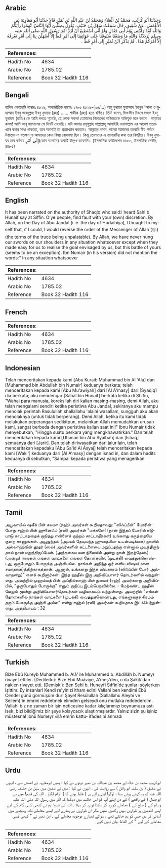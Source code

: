 ## Arabic


<div dir="rtl" lang="ar" style={{fontSize:'larger',backgroundColor:'#f8f9fa',padding:20}}>
وَحَدَّثَنَا أَبُو كُرَيْبٍ، مُحَمَّدُ بْنُ الْعَلاَءِ وَمُحَمَّدُ بْنُ عَبْدِ اللَّهِ بْنِ نُمَيْرٍ قَالاَ حَدَّثَنَا أَبُو مُعَاوِيَةَ عَنِ الأَعْمَشِ، عَنْ شَقِيقٍ، قَالَ سَمِعْتُ سَهْلَ بْنَ حُنَيْفٍ، يَقُولُ بِصِفِّينَ أَيُّهَا النَّاسُ اتَّهِمُوا رَأْيَكُمْ وَاللَّهِ لَقَدْ رَأَيْتُنِي يَوْمَ أَبِي جَنْدَلٍ وَلَوْ أَنِّي أَسْتَطِيعُ أَنْ أَرُدَّ أَمْرَ رَسُولِ اللَّهِ صلى الله عليه وسلم لَرَدَدْتُهُ وَاللَّهِ مَا وَضَعْنَا سُيُوفَنَا عَلَى عَوَاتِقِنَا إِلَى أَمْرٍ قَطُّ إِلاَّ أَسْهَلْنَ بِنَا إِلَى أَمْرٍ نَعْرِفُهُ إِلاَّ أَمْرَكُمْ هَذَا ‏.‏ لَمْ يَذْكُرِ ابْنُ نُمَيْرٍ إِلَى أَمْرٍ قَطُّ ‏.‏
</div>
<div style={{backgroundColor:'#f8f9fa',padding:20, marginBottom: 10}}><table> <thead> <tr> <th>References:</th> <th></th> </tr> </thead> <tbody><tr><td>Hadith No</td><td>4634</td></tr><tr><td>Arabic No</td><td>1785.02</td></tr><tr><td>Reference</td><td>Book 32 Hadith 116</td></tr></tbody></table></div>

## Bengali


<div dir="ltr" lang="bn" style={{fontSize:'larger',backgroundColor:'#f8f9fa',padding:20}}>
হাদিস একাডেমি নাম্বারঃ ৪৫২৬, আন্তর্জাতিক নাম্বারঃ ১৭৮৫ ৪৫২৬-(৯৫/...) আবূ কুরায়ব মুহাম্মাদ ইবনুল 'আলা ও মুহাম্মাদ ইবনু আবদুল্লাহ ইবনু নুমায়র (রহঃ) ...... শাকীক (রহঃ) হতে বর্ণিত। তিনি বলেন, সিফফীন দিবসে সাহল ইবনু হুনায়ফ (রাযিঃ) কে আমি বলতে শুনেছি, হে লোক সকল! তোমাদের নিজেদের অভিমতকে অভিযুক্ত মনে করবে। আল্লাহর কসম! আমি আবূ জান্দালের সে দিনটি দেখেছি। যদি আমার রসূলুল্লাহ সাল্লাল্লাহু আলাইহি ওয়াসাল্লাম এর আদেশ প্রত্যাখ্যান করার সাধ্য থাকতো, তবে অবশ্যই তা প্রত্যাখ্যান করতাম। আল্লাহর কসম! আমরা আমাদের তরবারি স্বীয় গর্দানে উঠাতাম না যতক্ষণ না আমাদের কোন বিষয় বোধগম্য ছিল। কিন্তু তোমাদের এ ব্যাপারটির কথা তার বিপরীত। ইবনু নুমায়র তার বর্ণনায় إِلَى أَمْرٍ(কোন ব্যাপারে) কথাটি উল্লেখ করেননি। (ইসলামিক ফাউন্ডেশন ৪৪৮৩, ইসলামিক সেন্টার, ৪৪৮৫)
</div>
<div style={{backgroundColor:'#f8f9fa',padding:20, marginBottom: 10}}><table> <thead> <tr> <th>References:</th> <th></th> </tr> </thead> <tbody><tr><td>Hadith No</td><td>4634</td></tr><tr><td>Arabic No</td><td>1785.02</td></tr><tr><td>Reference</td><td>Book 32 Hadith 116</td></tr></tbody></table></div>

## English


<div dir="ltr" lang="en" style={{fontSize:'larger',backgroundColor:'#f8f9fa',padding:20}}>
It has been narrated on the authority of Shaqiq who said:I heard Sahl b. Hunaif say at Siffin: O ye people, find fault with your (own) discretion. By Allah, on the Day of Abu Jandal (i. e. the day of Hudaibiya), I thought to myself that, if I could, I would reverse the order of the Messenger of Allah (ﷺ) (the terms of the truce being unpalatable). By Allah, we have never hung our swords on our shoulders in any situation whatsoever except when they made easy for us to realise the goal envisaged by us, but this battle of yours (seems to be an exception). Ibn Numair (in his version) did not mention the words:" In any situation whatsoever
</div>
<div style={{backgroundColor:'#f8f9fa',padding:20, marginBottom: 10}}><table> <thead> <tr> <th>References:</th> <th></th> </tr> </thead> <tbody><tr><td>Hadith No</td><td>4634</td></tr><tr><td>Arabic No</td><td>1785.02</td></tr><tr><td>Reference</td><td>Book 32 Hadith 116</td></tr></tbody></table></div>

## French


<div dir="ltr" lang="fr" style={{fontSize:'larger',backgroundColor:'#f8f9fa',padding:20}}>

</div>
<div style={{backgroundColor:'#f8f9fa',padding:20, marginBottom: 10}}><table> <thead> <tr> <th>References:</th> <th></th> </tr> </thead> <tbody><tr><td>Hadith No</td><td>4634</td></tr><tr><td>Arabic No</td><td>1785.02</td></tr><tr><td>Reference</td><td>Book 32 Hadith 116</td></tr></tbody></table></div>

## Indonesian


<div dir="ltr" lang="id" style={{fontSize:'larger',backgroundColor:'#f8f9fa',padding:20}}>
Telah menceritakan kepada kami [Abu Kuraib Muhammad bin Al 'Ala] dan [Muhammad bin Abdullah bin Numair] keduanya berkata; telah menceritakan kepada kami [Abu Mu'awiyah] dari [Al A'masy] dari [Syaqiq] dia berkata; aku mendengar [Sahal bin Hunaif] berkata ketika di Shifin, "Wahai para manusia, koreksilah diri kalian masing-masing, demi Allah, aku telah mengalami sendiri ketika peristiwa Abu Jandal, sekiranya aku mampu menolak perintah Rasulullah shallallahu 'alaihi wasallam, sungguh aku akan menolaknya (untuk tidak berperang). Demi Allah, ketika itu kami tidak melakukan peperangan sedikitpun, melainkan Allah memudahkan urusan kami, sangat berbeda dengan peristiwa kalian saat ini!" Ibnu Numair tidak menyebutkan, "Hingga suatu perkara yang mengkhawatirkan." Dan telah menceritakan kepada kami [Utsman bin Abu Syaibah] dan [Ishaq] semuanya dari [Jarir]. Dan telah diriwayatkan dari jalur lain, telah menceritakan kepadaku [Abu Sa'id Al Asyaj] telah menceritakan kepada kami [Waki'] keduanya dari [Al A'masy] dengan isnad in, dan dalam hadits keduanya di sebutkan, "Sampai kepada peristiwa yang menagerikan
</div>
<div style={{backgroundColor:'#f8f9fa',padding:20, marginBottom: 10}}><table> <thead> <tr> <th>References:</th> <th></th> </tr> </thead> <tbody><tr><td>Hadith No</td><td>4634</td></tr><tr><td>Arabic No</td><td>1785.02</td></tr><tr><td>Reference</td><td>Book 32 Hadith 116</td></tr></tbody></table></div>

## Tamil


<div dir="ltr" lang="ta" style={{fontSize:'larger',backgroundColor:'#f8f9fa',padding:20}}>
அபூவாயில் ஷகீக் பின் சலமா (ரஹ்) அவர்கள் கூறியதாவது: "ஸிஃப்பீன்" போரின்போது சஹ்ல் பின் ஹுனைஃப் (ரலி) அவர்கள் "மக்களே! (நான் இந்தப் போரில் ஈடுபாடு காட்டாததைக் குறித்து என்னைக் குற்றம் சாட்டாதீர்கள்) உங்களது கருத்தையே குறை காணுங்கள். அபூஜந்தல் (அபயம் தேடிவந்த ஹுதைபியா உடன்படிக்கை) நாளில் அல்லாஹ்வின் தூதர் (ஸல்) அவர்களின் கட்டளையை மறுப்பதற்கு என்னால் முடிந்திருந்தால் நான் மறுத்திருப்பேன். (அத்தகைய மன நிலையில் அன்று நான் இருந்தேன்.) (அன்று) நாங்கள் எங்கள் வாட்களை எங்கள் தோள்களில் (முடக்கி) வைத்துக்கொண்டது, ஒருபோதும் போருக்கு அஞ்சியல்ல. நாங்கள் அறிந்த ஓர் எளிய விஷய(மான சமாதான)த்திற்காகத்தான். ஆனால், உங்களது இந்த விவகாரம் (ஸிஃப்பீன் போர் அவ்வாறன்று)" எனக் கூறினார்கள். இந்த ஹதீஸ் இரு அறிவிப்பாளர் தொடர்களில் வந்துள்ளது. அவற்றில் முஹம்மத் பின் அப்தில்லாஹ் பின் நுமைர் (ரஹ்) அவர்களது அறிவிப்பில், "ஒருபோதும் போருக்கு" எனும் குறிப்பு இடம்பெறவில்லை. - மேற்கண்ட ஹதீஸ் மேலும் மூன்று அறிவிப்பாளர்தொடர்கள் வழியாகவும் வந்துள்ளது. அவற்றில் "எங்கள் தோள்களில் நாங்கள் வாட்களை (முடக்கி) வைத்துக்கொண்டது, எங்களுக்குச் சிரமம் தரும் போருக்கு அஞ்சி அல்ல" என்று சஹ்ல் (ரலி) அவர்கள் கூறியதாக இடம்பெற்றுள்ளது. அத்தியாயம் : 32
</div>
<div style={{backgroundColor:'#f8f9fa',padding:20, marginBottom: 10}}><table> <thead> <tr> <th>References:</th> <th></th> </tr> </thead> <tbody><tr><td>Hadith No</td><td>4634</td></tr><tr><td>Arabic No</td><td>1785.02</td></tr><tr><td>Reference</td><td>Book 32 Hadith 116</td></tr></tbody></table></div>

## Turkish


<div dir="ltr" lang="tr" style={{fontSize:'larger',backgroundColor:'#f8f9fa',padding:20}}>
Bize Ebû Kureyb Muhammed b. Alâ' ile Muhammed b. Abdillâh b. Numeyr rivayet ettiler. (Dedilerki): Bize Ebû Muâviye, A'meş'den, o da Şakîk'dan naklen rivayet etti. (Demişki): Ben Sehl b. Huneyfi Sıffin'de şunları söylerken işittim: Ey insanlar! Kendi re'yinizi itham edin! Vallahi ben kendimi Ebû Cendel günü görmüşüm dür! Şayet Resûlullah (Sallallahu Aleyhi ve Sellem)'in emrini reddetmek elimden gelseydi onu mutlaka reddederdim. Vallahi biz ne zaman bir işin neticesine kadar kılıçlarımızı boynumuza astı isek, bizi bildiğimiz bir şeye kolaycacık ulaştırmışlardır. Yalnız sizin şu işiniz müstesna! ibnü Numeyr «ilâ emrin kattu- ifadesini anmadı
</div>
<div style={{backgroundColor:'#f8f9fa',padding:20, marginBottom: 10}}><table> <thead> <tr> <th>References:</th> <th></th> </tr> </thead> <tbody><tr><td>Hadith No</td><td>4634</td></tr><tr><td>Arabic No</td><td>1785.02</td></tr><tr><td>Reference</td><td>Book 32 Hadith 116</td></tr></tbody></table></div>

## Urdu


<div dir="rtl" lang="ur" style={{fontSize:'larger',backgroundColor:'#f8f9fa',padding:20}}>
ابوکریب محمد بن علاء اور محمد بن عبداللہ بن نمیر دونوں نے کہا : ہمیں ابومعاویہ نے اعمش سے ، انہوں نے شقیق ( بن سلمہ ابو وائل ) سے روایت کی ، انہوں نے کہا : میں نے صفین میں سہل بن حنیف رضی اللہ عنہ کو یہ کہتے ہوئے سنا : لوگو! اپنی رائے پر ( غلط ہونے کا ) الزام لگاؤ ۔ اللہ کی قسم! میں نے ابوجندل ( کے واقعے ) کے دن اپنے آپ کو اس حالت میں دیکھا کہ اگر میں رسول اللہ صلی اللہ علیہ وسلم کے ( صلح کے ) معاملے کو رد کر سکتا تو رد کر دیتا ۔ اللہ کی قسم! ہم نے کبھی کسی کام کے لیے اپنے کندھوں پر تلواریں نہیں رکھیں تھیں مگر ان تلواروں نے ہمارے لیے ایسے معاملے تک پہنچنے میں آسانی کر دی جس کو ہم جانتے تھے ، سوائے تمہارے موجودہ معاملے کے ۔ ابن نمیر نے " کبھی کسی معاملے کے لیے " کے الفاظ بیان نہیں کیے
</div>
<div style={{backgroundColor:'#f8f9fa',padding:20, marginBottom: 10}}><table> <thead> <tr> <th>References:</th> <th></th> </tr> </thead> <tbody><tr><td>Hadith No</td><td>4634</td></tr><tr><td>Arabic No</td><td>1785.02</td></tr><tr><td>Reference</td><td>Book 32 Hadith 116</td></tr></tbody></table></div>